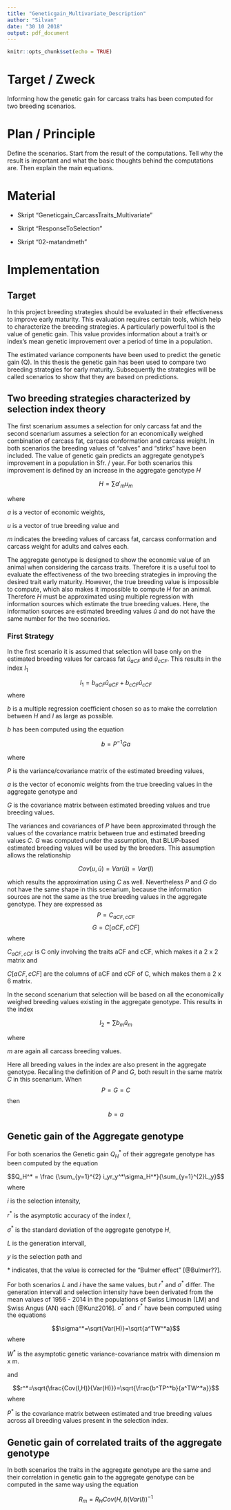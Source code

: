 ```yaml
---
title: "Geneticgain_Multivariate_Description"
author: "Silvan"
date: "30 10 2018"
output: pdf_document
---
```


```r
knitr::opts_chunk$set(echo = TRUE)
```

# Target / Zweck

Informing how the genetic gain for carcass traits has been computed for two breeding scenarios.

# Plan / Principle

Define the scenarios. Start from the result of the computations. Tell why the result is important and what the basic thoughts behind the computations are. Then explain the main equations.

# Material

* Skript "Geneticgain_CarcassTraits_Multivariate"

* Skript "ResponseToSelection"

* Skript "02-matandmeth"

# Implementation

## Target
In this project breeding strategies should be evaluated in their effectiveness to improve early maturity.
This evaluation requires certain tools, which help to characterize the breeding strategies.
A particularly powerful tool is the value of genetic gain.
This value provides information about a trait's or index's mean genetic improvement over a period of time in a population.



The estimated variance components have been used to predict the genetic gain (Q).
In this thesis the genetic gain has been used to compare two breeding strategies for early maturity.
Subsequently the strategies will be called scenarios to show that they are based on predictions.



## Two breeding strategies characterized by selection index theory

The first scenarium assumes a selection for only carcass fat and the second scenarium assumes a selection for an economically weighed combination of carcass fat, carcass conformation and carcass weight.
In both scenarios the breeding values of "calves" and "stirks" have been included.
The value of genetic gain predicts an aggregate genotype's improvement in a population in Sfr. / year.
For both scenarios this improvement is defined by an increase in the aggregate genotype $H$

$$H=\sum{a'_mu_m}$$

where 

$a$ is a vector of economic weights,

$u$ is a vector of true breeding value and

$m$ indicates the breeding values of carcass fat, carcass conformation and carcass weight for adults and calves each.

The aggregate genotype is designed to show the economic value of an animal when considering the carcass traits.
Therefore it is a useful tool to evaluate the effectiveness of the two breeding strategies in improving the desired trait early maturity.
However, the true breeding value is impossible to compute, which also makes it impossible to compute $H$ for an animal.
Therefore $H$ must be approximated using multiple regression with information sources which estimate the true breeding values.
Here, the information sources are estimated breeding values $û$ and do not have the same number for the two scenarios.

### First Strategy

In the first scenario it is assumed that selection will base only on the estimated breeding values for carcass fat $û_{aCF}$ and $û_{cCF}$.
This results in the index $I_1$

$$I_1= b_{aCF}û_{aCF}+b_{cCF}û_{cCF}$$
where

$b$ is a multiple regression coefficient chosen so as to make the correlation between $H$ and $I$ as large as possible.

$b$ has been computed using the equation

$$b=P^{-1}Ga$$

where

$P$ is the variance/covariance matrix of the estimated breeding values,

$a$ is the vector of economic weights from the true breeding values in the aggregate genotype and

$G$ is the covariance matrix between estimated breeding values and true breeding values.

The variances and covariances of $P$ have been approximated through the values of the covariance matrix between true and estimated breeding values $C$.
$G$ was computed under the assumption, that BLUP-based estimated breeding values will be used by the breeders.
This assumption allows the relationship

$$Cov(u,û)=Var(û)=Var(I)$$

which results the approximation using $C$ as well.
Nevertheless $P$ and $G$ do not have the same shape in this scenarium, because the information sources are not the same as the true breeding values in the aggregate genotype.
They are expressed as
$$P=C_{aCF,cCF}$$
$$G=C[aCF,cCF]$$
where

$C_{aCF,cCF}$ is C only involving the traits aCF and cCF, which makes it a 2 x 2 matrix and

$C[aCF,cCF]$ are the columns of aCF and cCF of C, which makes them a 2 x 6 matrix.

In the second scenarium that selection will be based on all the economically weighed breeding values existing in the aggregate genotype.
This results in the index

$$I_2=\sum{b_mû_m}$$

where 

$m$ are again all carcass breeding values.

Here all breeding values in the index are also present in the aggregate genotype.
Recalling the definition of $P$ and $G$, both result in the same matrix $C$ in this scenarium.
When 
$$P=G=C$$
then

$$b=a$$


## Genetic gain of the Aggregate genotype

For both scenarios the Genetic gain $Q^*_H$ of their aggregate genotype has been computed by the equation

\begin{equation}
\label{Qasymptotic}
Q_I^* = \frac {\sum_{y=1}^{2} i_yr_y^*\sigma^*}{\sum_{y=1}^{2}L_y}
\end{equation}

$$Q_H^* = \frac {\sum_{y=1}^{2} i_yr_y^*\sigma_H^*}{\sum_{y=1}^{2}L_y}$$
where

$i$ is the selection intensity,

$r^*$ is the asymptotic accuracy of the index $I$,

$\sigma^*$ is the standard deviation of the aggregate genotype $H$,

$L$ is the generation intervall,

$y$ is the selection path and

$*$ indicates, that the value is corrected for the "Bulmer effect" [@Bulmer??].

For both scenarios $L$ and $i$ have the same values, but $r^*$ and $\sigma^*$ differ.
The generation intervall and selection intensity have been derivated from the mean values of 1956 - 2014 in the populations of Swiss Limousin (LM) and Swiss Angus (AN) each [@Kunz2016].
$\sigma^*$ and $r^*$ have been computed using the equations

$$\sigma^*=\sqrt{Var(H)}=\sqrt{a^TW^*a}$$
where

$W^*$ is the asymptotic genetic variance-covariance matrix with dimension m x m.

and

$$r^*=\sqrt{\frac{Cov(I,H)}{Var(H)}}=\sqrt{\frac{b^TP^*b}{a^TW^*a}}$$
where

$P^*$ is the covariance matrix between estimated and true breeding values across all breeding values present in the selection index.


## Genetic gain of correlated traits of the aggregate genotype

In both scenarios the traits in the aggregate genotype are the same and their correlation in genetic gain to the aggregate genotype can be computed in the same way using the equation

$$R_m=R_HCov(H,I)(Var(I))^{-1}$$






